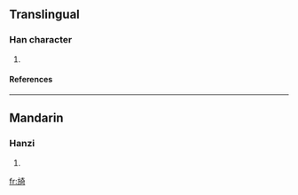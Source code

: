 ==Translingual==
===Han character===
{{Han char|rn=70|rad=方|as=08|sn=12|four=|canj=卜尸大一口 (YSKMR)}}
# {{defn|Han|sort=方08}}
====References====
{{Han ref|kx=0484.151|dkj=13672|dj=0846.140|hdz=32182.030|uh=65D1|ud=26065}}

----
==Mandarin==
===Hanzi===
{{cmn-hanzi|pin=[[yǐ]] ([[yi3]])|wg=i<sup>3</sup>}}
# {{defn|Mandarin}}

[[fr:旑]]